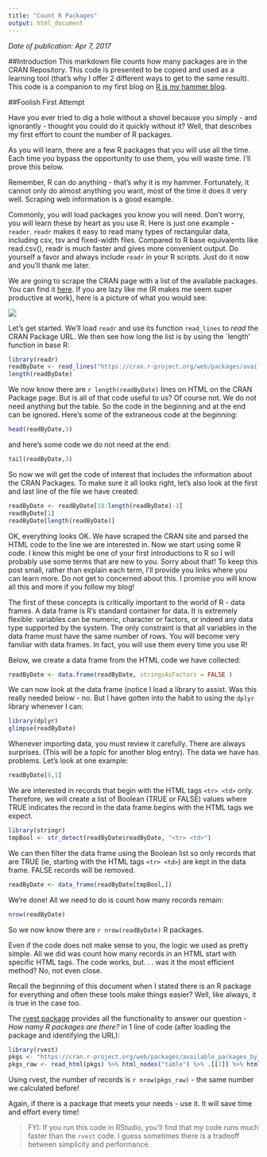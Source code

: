```yaml
---
title: "Count R Packages"
output: html_document
---
```

*Date of publication:  Apr 7, 2017*

##Introduction
This markdown file counts how many packages are in the CRAN Repository.  This code is presented to be copied and used as a learning tool (that's why I offer 2 different ways to get to the same result).  This code is a companion to my first blog on [R is my hammer blog](http://www.rismyhammer.com/r-v-python/).

##Foolish First Attempt

Have you ever tried to dig a hole without a shovel because you simply - and ignorantly - thought you could do it quickly without it?  Well, that describes my first effort to count the number of R packages.

As you will learn, there are a few R packages that you will use all the time.  Each time you bypass the opportunity to use them, you will waste time.  I'll prove this below.

Remember, R can do anything - that's why it is my hammer.  Fortunately, it cannot only do almost anything you want, most of the time it does it very well.  Scraping web information is a good example.

Commonly, you will load packages you know you will need.  Don't worry, you will learn these by heart as you use R.  Here is just one example - `reader`.  `readr` makes it easy to read many types of rectangular data, including csv, tsv and fixed-width files. Compared to R base equivalents like read.csv(), readr is much faster and gives more convenient output.  Do yourself a favor and always include `readr` in your R scripts.  Just do it now and you'll thank me later.

We are going to scrape the CRAN page with a list of the available packages.  You can find it [here](https://cran.r-project.org/web/packages/available_packages_by_date.html).  If you are lazy like me (R makes me seem super productive at work), here is a picture of what you would see:

![](../images/CRAN_Pgks.JPG)


Let's get started.  We'll load `readr` and use its function `read_lines` to *read* the CRAN Package URL.  We then see how long the list is by using the `length' function in base R:

```r
library(readr)
readByDate <- read_lines("https://cran.r-project.org/web/packages/available_packages_by_date.html")
length(readByDate)
```
We now know there are `r length(readByDate)` lines on HTML on the CRAN Package page.  But is all of that code useful to us?  Of course not. We do not need anything but the table.  So the code in the beginning and at the end can be ignored.  Here's some of the extraneous code at the beginning:
```r
head(readByDate,3)
```
and here's some code we do not need at the end:
```r
tail(readByDate,3)
```
So now we will get the code of interest that includes the information about the CRAN Packages.  To make sure it all looks right, let's also look at the first and last line of the file we have created:

```r
readByDate <- readByDate[18:length(readByDate)-3]
readByDate[1]
readByDate[length(readByDate)]
```

OK, everything looks OK.  We have scraped the CRAN site and parsed the HTML code to the line we are interested in.  Now we start using some R code.  I know this might be one of your first introductions to R so I will probably use some terms that are new to you.  Sorry about that!  To keep this post small, rather than explain each term, I'll provide you links where you can learn more.  Do not get to concerned about this.  I promise you will know all this and more if you follow my blog!

The first of these concepts is critically important to the world of R - data frames.  A data frame is R’s standard container for data. It is extremely flexible: variables can be numeric, character or factors, or indeed any data type supported by the system. The only constraint is that all variables in the data frame must have the same number of rows. You will become very familiar with data frames.  In fact, you will use them every time you use R!

Below, we create a data frame from the HTML code we have collected:
```r
readByDate <- data.frame(readByDate, stringsAsFactors = FALSE )
```
We can now look at the data frame (notice I load a library to assist.  Was this really needed below - no.  But I have gotten into the habit to using the `dplyr` library whenever I can:
```r
library(dplyr)
glimpse(readByDate)

```

Whenever importing data, you must review it carefully.  There are always surprises.  (This will be a topic for another blog entry).  The data we have has problems.  Let's look at one example:
```r
readByDate[8,1]
```
We are interested in records that begin with the HTML tags `<tr> <td>` only.  Therefore, we will create a list of Boolean (TRUE or FALSE) values where TRUE indicates the record in the data frame begins with the HTML tags we expect.  

```r
library(stringr)
tmpBool <- str_detect(readByDate$readByDate, "<tr> <td>")
```
We can then filter the data frame using the Boolean list so only records that are TRUE (ie, starting with the HTML tags `<tr> <td>`) are kept in the data frame.  FALSE records will be removed.
```r
readByDate <- data_frame(readByDate[tmpBool,])

```
We're done!  All we need to do is count how many records remain:

```r
nrow(readByDate)
```
So we now know there are `r nrow(readByDate)` R packages.

Even if the code does not make sense to you, the logic we used as pretty simple.  All we did was count how many records in an HTML start with specific HTML tags.  The code works, but. . . was it the most efficient method?  No, not even close.

Recall  the beginning of this document when I stated there is an R package for everything and often these tools make things easier?  Well, like always, it is true in the case too.

The [rvest package](https://cran.r-project.org/web/packages/rvest/rvest.pdf) provides all the functionality to answer our question - *How namy R packages are there?* in 1 line of code (after loading the package and identifying the URL):

```r
library(rvest)
pkgs <- "https://cran.r-project.org/web/packages/available_packages_by_date.html"
pkgs_raw <- read_html(pkgs) %>% html_nodes("table") %>% .[[1]] %>% html_table()
```
Using rvest, the number of records is `r nrow(pkgs_raw)` - the same number we calculated before!

Again, if there is a package that meets your needs - use it.  It will save time and effort every time!

>FYI:  If you run this code in RStudio, you'll find that my code runs much faster than the `rvest` code.  I guess sometimes there is a tradeoff between simplicity and performance.
